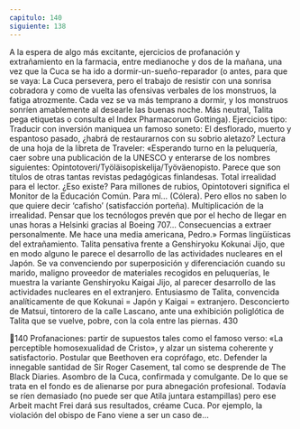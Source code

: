 ```yaml
---
capitulo: 140
siguiente: 138
---
```


A la espera de algo más excitante, ejercicios de profanación y extrañamiento
en la farmacia, entre medianoche y dos de la mañana, una vez que la Cuca se ha
ido a dormir-un-sueño-reparador (o antes, para que se vaya: La Cuca persevera,
pero el trabajo de resistir con una sonrisa cobradora y como de vuelta las
ofensivas verbales de los monstruos, la fatiga atrozmente. Cada vez se va más
temprano a dormir, y los monstruos sonríen amablemente al desearle las buenas
noche. Más neutral, Talita pega etiquetas o consulta el Index Pharmacorum
Gottinga).
Ejercicios tipo: Traducir con inversión maniquea un famoso soneto:
El desflorado, muerto y espantoso pasado,
¿habrá de restaurarnos con su sobrio aletazo?
Lectura de una hoja de la libreta de Traveler: «Esperando turno en la
peluquería, caer sobre una publicación de la UNESCO y enterarse de los
nombres siguientes: Opintotoveri/Työläisopiskelija/Työväenopisto. Parece que
son títulos de otras tantas revistas pedagógicas finlandesas. Total irrealidad para
el lector. ¿Eso existe? Para millones de rubios, Opintotoveri significa el Monitor
de la Educación Común. Para mí... (Cólera). Pero ellos no saben lo que quiere
decir ‘cafisho’ (satisfacción porteña). Multiplicación de la irrealidad. Pensar que
los tecnólogos prevén que por el hecho de llegar en unas horas a Helsinki gracias
al Boeing 707... Consecuencias a extraer personalmente. Me hace una media
americana, Pedro.»
Formas lingüísticas del extrañamiento. Talita pensativa frente a Genshiryoku
Kokunai Jijo, que en modo alguno le parece el desarrollo de las actividades
nucleares en el Japón. Se va convenciendo por superposición y diferenciación
cuando su marido, maligno proveedor de materiales recogidos en peluquerías, le
muestra la variante Genshiryoku Kaigai Jijo, al parecer desarrollo de las
actividades nucleares en el extranjero. Entusiasmo de Talita, convencida
analíticamente de que Kokunai = Japón y Kaigai = extranjero. Desconcierto de
Matsui, tintorero de la calle Lascano, ante una exhibición poliglótica de Talita
que se vuelve, pobre, con la cola entre las piernas.
430

140
Profanaciones: partir de supuestos tales como el famoso verso: «La perceptible
homosexualidad de Cristo», y alzar un sistema coherente y satisfactorio. Postular
que Beethoven era coprófago, etc. Defender la innegable santidad de Sir Roger
Casement, tal como se desprende de The Black Diaries. Asombro de la Cuca,
confirmada y comulgante.
De lo que se trata en el fondo es de alienarse por pura abnegación profesional.
Todavía se ríen demasiado (no puede ser que Atila juntara estampillas) pero ese
Arbeit macht Frei dará sus resultados, créame Cuca. Por ejemplo, la violación del
obispo de Fano viene a ser un caso de...

